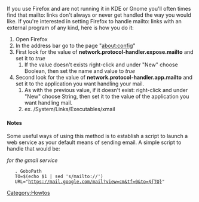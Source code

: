 If you use Firefox and are not running it in KDE or Gnome you'll often times find that mailto: links don't always or never get handled the way you would like. If you're interested in setting Firefox to handle mailto: links with an external program of any kind, here is how you do it:

# Open Firefox
# In the address bar go to the page "about:config"
# First look for the value of '''network.protocol-handler.expose.mailto''' and set it to ''true''
## If the value doesn't exists right-click and under "New" choose Boolean, then set the name and value to ''true''
# Second look for the value of '''network.protocol-handler.app.mailto''' and set it to the application you want handling your mail.
## As with the previous value, if it doesn't exist: right-click and under "New" choose String, then set it to the value of the application you want handling mail.
## ex. /System/Links/Executables/xmail

==== Notes ====
Some useful ways of using this method is to establish a script to launch a web service as your default means of sending email. A simple script to handle that would be:

''for the gmail service''

    . GoboPath 
    TO=$(echo $1 | sed 's/mailto://') 
    URL="https://mail.google.com/mail?view=cm&tf=0&to=${TO}" 


[[Category:Howtos]]
